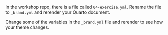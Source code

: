 In the workshop repo, there is a file called `04-exercise.yml`. Rename the file to `_brand.yml` and rerender your Quarto document.

Change some of the variables in the `_brand.yml` file and rerender to see how your theme changes.